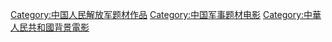 [[Category:中国人民解放军题材作品|Category:中国人民解放军题材作品]]
[[Category:中国军事题材电影|Category:中国军事题材电影]]
[[Category:中華人民共和國背景電影|Category:中華人民共和國背景電影]]